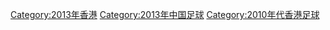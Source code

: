 [[Category:2013年香港|Category:2013年香港]]
[[Category:2013年中国足球|Category:2013年中国足球]]
[[Category:2010年代香港足球|Category:2010年代香港足球]]